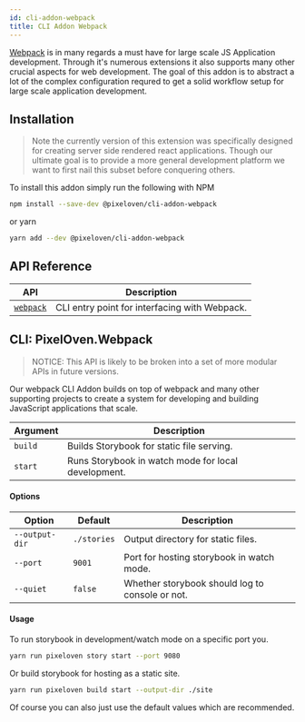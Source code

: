 ```yaml
---
id: cli-addon-webpack
title: CLI Addon Webpack
---
```


[Webpack](https://webpack.js.org/) is in many regards a must have for large scale JS Application development. Through it's numerous extensions it also supports many other crucial aspects for web development. The goal of this addon is to abstract a lot of the complex configuration requred to get a solid workflow setup for large scale application development.

## Installation

> Note the currently version of this extension was specifically designed for creating server side rendered react applications. Though our ultimate goal is to provide a more general development platform we want to first nail this subset before conquering others.

To install this addon simply run the following with NPM

```bash
npm install --save-dev @pixeloven/cli-addon-webpack
```

or yarn

```bash
yarn add --dev @pixeloven/cli-addon-webpack
```

## API Reference

| API                                | Description                                   |
| ---------------------------------- | --------------------------------------------- |
| [`webpack`](#cli-pixelovenwebpack) | CLI entry point for interfacing with Webpack. |

## CLI: PixelOven.Webpack

> NOTICE: This API is likely to be broken into a set of more modular APIs in future versions.

Our webpack CLI Addon builds on top of webpack and many other supporting projects to create a system for developing and building JavaScript applications that scale.

| Argument | Description                                         |
| -------- | --------------------------------------------------- |
| `build`  | Builds Storybook for static file serving.           |
| `start`  | Runs Storybook in watch mode for local development. |

#### Options

| Option         | Default     | Description                                     |
| -------------- | ----------- | ----------------------------------------------- |
| `--output-dir` | `./stories` | Output directory for static files.              |
| `--port`       | `9001`      | Port for hosting storybook in watch mode.       |
| `--quiet`      | `false`     | Whether storybook should log to console or not. |

#### Usage

To run storybook in development/watch mode on a specific port you.

```bash
yarn run pixeloven story start --port 9080
```

Or build storybook for hosting as a static site.

```bash
yarn run pixeloven build start --output-dir ./site
```

Of course you can also just use the default values which are recommended.
